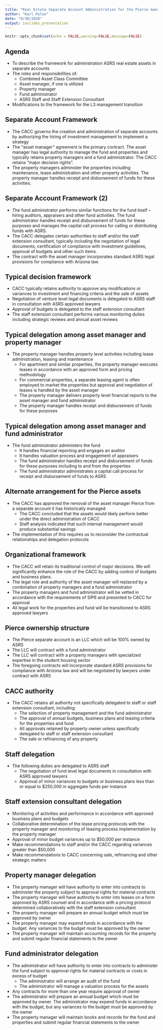 ```yaml
---
title: "Real Estate Separate Account Administration for the Pierce management transition"
author: "Karl Polen"
date: "9/30/2020"
output: ioslides_presentation
---
```


```r
knitr::opts_chunk$set(echo = FALSE,warning=FALSE,message=FALSE)
```

## Agenda

-  To describe the framework for administration ASRS real estate assets in separate accounts
-  The roles and responsibilities of:
    +  Combined Asset Class Committee
    +  Asset manager, if one is utilized
    +  Property manager
    +  Fund administrator
    +  ASRS Staff and Staff Extension Consultant
- Modifications to the framework for the L3 management transition

## Separate Account Framework

- The CACC governs the creation and administration of separate accounts by authorizing the hiring of investment management to implement a strategy
- The "asset manager" agreement is the primary contract.  The asset manager has legal authority to manage the fund and properties and typically retains property managers and a fund administrator.  The CACC retains "major decision rights".
- The property managers administer the properties including maintenance, lease administration and other property activities.  The property manager handles receipt and disbursement of funds for these activities.

## Separate Account Framework (2)

- The fund administrator performs similar functions for the fund itself -- hiring auditors, appraisers and other fund activities.  The fund administrator handles receipt and disbursement of funds for these purposes and manages the capital call process for calling or distributing funds with ASRS.
- The CACC delegates certain authorities to staff and/or the staff extension consultant, typically including the negotiation of legal documents, certification of compliance with investment guidelines, approval of budgets and other such items.
- The contract with the asset manager incorporates standard ASRS legal provisions for compliance with Arizona law.

## Typical decision framework

-  CACC typically retains authority to approve any modifications or variances to investment and financing criteria and the sale of assets
-  Negotiation of venture level legal documents is delegated to ASRS staff in consultation with ASRS approved lawyers
-  Approval of budgets is delegated to the staff extension consultant
-  The staff extension consultant performs various monitoring duties including strategic reviews and annual asset reviews

## Typical delegation among asset manager and property manager 

-  The property manager handles property level activities including lease administration, leasing and maintenance
    + For apartment and similar properties, the property manager executes leases in accordance with an approved form and pricing methodology
    + For commercial properties, a separate leasing agent is often employed to market the properties but approval and negotiation of leases is handled by the asset manager
    + The property manager delivers property level financial reports to the asset manager and fund administrator
    + The property manager handles receipt and disbursement of funds for these purposes

## Typical delegation among asset manager and fund administrator

-  The fund administrator administers the fund
    + It handles financial reporting and engages an auditor
    + It handles valuation process and engagement of appraisers
    + The fund administrator handles receipt and disbursement of funds for these purposes including to and from the properties
    + The fund administrator administrates a capital call process for receipt and disbursement of funds to ASRS
    
## Alternate arrangement for the Pierce assets

-  The CACC has approved the removal of the asset manager Pierce from a separate account it has historically managed
    +  The CACC concluded that the assets would likely perform better under the direct administration of CACC
    +  Staff analysis indicated that such internal management would produce substantial savings
-  The implementation of this requires us to reconsider the  contractual relationships and delegation protocols

## Organizational framework

-  The CACC will retain its traditional control of major decisions.  We will significantly enhance the role of the CACC by adding control of budgets and business plans.
-  The legal role and authority of the asset manager will replaced by a combination of property managers and a fund administrator
-  The property managers and fund administrator will be vetted in accordance with the requirements of SIP6 and presented to CACC for approval
-  All legal work for the properties and fund will be transitioned to ASRS approved lawyers

## Pierce ownership structure

-  The Pierce separate account is an LLC which will be 100% owned by ASRS
-  The LLC will contract with a fund administrator 
-  The LLC will contract with a property managers with specialized expertise in the student housing sector
-  The foregoing contracts will incorporate standard ASRS provisions for compliance with Arizona law and will be negotiated by lawyers under contract with ASRS

## CACC authority

-  The CACC retains all authority not specifically delegated to staff or staff extension consultant, including:
    + The selection of property management and the fund administrator
    + The approval of annual budgets, business plans and leasing criteria for the properties and fund
    + All approvals retained by property owner unless specifically delegated to staff or staff extension consultant
    + The sale or refinancing of any property
    
## Staff delegation

-  The following duties are delegated to ASRS staff
    +  The negotiation of fund level legal documents in consultation with ASRS approved lawyers
    +  Approval of minor variances to budgets or business plans less than or equal to $250,000 in aggregate funds per instance
    
    
## Staff extension consultant delegation

-  Monitoring of activities and performance in accordance with approved business plans and budgets
-  Collaborative determination of the lease pricing protocols with the property manager and monitoring of leasing process implementation by the property manager
-  Approval of minor budget variances up to $50,000 per instance
-  Make recommendations to staff and/or the CACC regarding variances greater than $50,000
-  Make recommendations to CACC concerning sale, refinancing and other strategic matters

## Property manager delegation

-  The property manager will have authority to enter into contracts to administer the property subject to approval rights for material contracts
-  The property manager will have authrotiy to enter into leases on a form approved by ASRS counsel and in accordance with a pricing protocol determined collaboratively with the staff extension consultant
-  The property manager will prepare an annual budget which must be approved by owner
-  The property manager may expend funds in accordance with the budget.  Any variances to the budget must be approved by the owner
-  The property manager will maintain accounting records for the property and submit regular financial statements to the owner

##  Fund administrator delegation

-  The administrator will have authority to enter into contracts to administer the fund subject to approval rights for material contracts or costs in excess of budget
    +  The administrator will arrange an audit of the fund 
    +  The administrator will manage a valuation process for the assets
-  Any contracts for more than one year require approval of owner
-  The administrator will prepare an annual budget which must be approved by owner. The administrator may expend funds in accordance with the budget, but any variances to the budget must be approved by the owner
-  The property manager will maintain books and records for the fund and properties and submit regular financial statements to the owner

